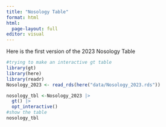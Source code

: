 ```yaml
---
title: "Nosology Table"
format: html
html:
  page-layout: full
editor: visual
---
```


Here is the first version of the 2023 Nosology Table

```r
#trying to make an interactive gt table
library(gt)
library(here)
library(readr)
Nosology_2023 <- read_rds(here("data/Nosology_2023.rds"))
```

```r
nosology_tbl <-Nosology_2023 |>
  gt() |>
  opt_interactive()
#show the table
nosology_tbl
```
